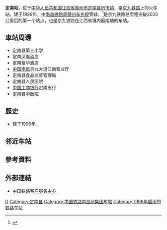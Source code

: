{{Infobox China railway station
|车站名称=定南站
|图片=Platform 1 of Dingnan Railway Station (20190806172354).jpg
|图片介绍=1站台
|其他名称= 
|车站拼音= Dingnan
|英文名称= Dingnan Railway Station
|车站代码= 25724<ref>{{cite book|title=中华人民共和国铁路车站代码（GB/T 10302-2010）|publisher=中国标准出版社|year=2010|isbn=155066140495|ignore-isbn-error=true|pages=8}}</ref>
|电报码= DNG<ref>{{cite book|author=铁道部电子计算技术中心, 铁道部运输局|title=铁路车站站名代码表：TMIS使用|publisher=中国铁道出版社|location=北京|year=1998|isbn=9787113030995|pages=48}}</ref>
|拼音码= DNA
|车站类型= 客货运站、分界站
|始建时间= 1993年
|开通运营= 1996年
|车站位置= [[江西省|江西省]][[赣州市|赣州市]][[定南县|定南县]][[历市镇|历市镇]]
|坐标= {{coord|24|46|40|N|115|00|00|E|display=inline,title}}
|归属= [[南昌铁路局|南昌铁路局]][[赣州车务段|赣州车务段]]
|使用状态= 使用中
|线路= [[京九铁路|京九铁路]]
|车站等级= [[三等站_(中铁)|三等站]]
|月台数目 = 
|股道数目 = 
}}
'''定南站'''，位于[[中华人民共和国|中华人民共和国]][[江西省|江西省]][[赣州市|赣州市]][[定南县|定南县]][[历市镇|历市镇]]，是[[京九铁路|京九铁路]]上的火车站，建于1996年，由[[南昌铁路局|南昌铁路局]][[赣州车务段|赣州车务段]]管辖。<ref>{{Cite web |url=http://search.huochepiao.com/huochezhan/jieshao/2507.htm |title=定南火车站介绍 |accessdate=2018-02-08 |archive-date=2018-02-08 |archive-url=https://web.archive.org/web/20180208182850/http://search.huochepiao.com/huochezhan/jieshao/2507.htm |dead-url=no }}</ref>是京九铁路总里程突破2000公里后的第一个站点，也是京九铁路在江西省境内最南端的车站。
==車站周邊==
* 定南县第三小学
* 定南凤凰酒店
* 定南富华酒店
* [[中国电信|中国电信]]京九大道江南营业厅
* 定南县食品监督管理局
* 定南县人民医院
* [[中国工商银行|中国工商银行]]定南支行
* 定南县中医院

==歷史==
* 建于1996年。
==邻近车站==
{{Start rail box|[[中国铁路|中国铁路]]}}
{{s-inop|[[关西镇站|关西镇站]]|[[北京西站|北京西]]方向}}
{{s-line|[[京九铁路|京九铁路]]<br />← 12km 定南站 20km →}}
{{s-inop|[[上陵站|上陵站]]|[[常平站|常平]]方向}}
{{End box}}
==參考資料==
{{reflist}}
==外部連結==
* [http://www.12306.cn/mormhweb/ 中国铁路客户服务中心]{{Wayback|url=http://www.12306.cn/mormhweb/ |date=20180205163941 }}
{{China-rail-stub}}
{{京九铁路}}
{{赣州车务段}}
[[Category:赣州市铁路车站|D]]
[[Category:定南县|Category:定南县]]
[[Category:中国铁路南昌局集团车站|Category:中国铁路南昌局集团车站]]
[[Category:1996年启用的铁路车站|Category:1996年启用的铁路车站]]